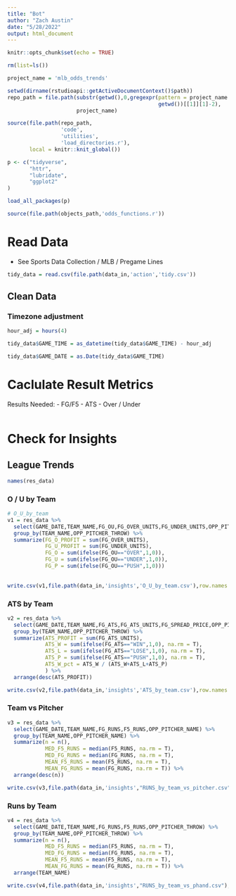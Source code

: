 ```yaml
---
title: "Bot"
author: "Zach Austin"
date: "5/28/2022"
output: html_document
---
```


```r
knitr::opts_chunk$set(echo = TRUE)
```



```r

rm(list=ls())

```

```r


project_name = 'mlb_odds_trends'

setwd(dirname(rstudioapi::getActiveDocumentContext()$path))
repo_path = file.path(substr(getwd(),0,gregexpr(pattern = project_name ,
                                                getwd())[[1]][1]-2),
                      project_name)

source(file.path(repo_path,
                 'code',
                 'utilities',
                 'load_directories.r'),
       local = knitr::knit_global())

p <- c("tidyverse",
       "httr",
       "lubridate",
       "ggplot2"
)

load_all_packages(p)

source(file.path(objects_path,'odds_functions.r'))


```

# Read Data
- See Sports Data Collection / MLB / Pregame Lines

```r

tidy_data = read.csv(file.path(data_in,'action','tidy.csv'))

```

## Clean Data

### Timezone adjustment

```r

hour_adj = hours(4)

tidy_data$GAME_TIME = as_datetime(tidy_data$GAME_TIME) - hour_adj

tidy_data$GAME_DATE = as.Date(tidy_data$GAME_TIME)

```


# Caclulate Result Metrics

Results Needed:
- FG/F5
  - ATS
  - Over / Under

```r



```


# Check for Insights

## League Trends

```r

names(res_data)

```

### O / U by Team

```r

# O_U_by_team
v1 = res_data %>% 
  select(GAME_DATE,TEAM_NAME,FG_OU,FG_OVER_UNITS,FG_UNDER_UNITS,OPP_PITCHER_THROW) %>% 
  group_by(TEAM_NAME,OPP_PITCHER_THROW) %>% 
  summarize(FG_O_PROFIT = sum(FG_OVER_UNITS),
            FG_U_PROFIT = sum(FG_UNDER_UNITS),
            FG_O = sum(ifelse(FG_OU=="OVER",1,0)),
            FG_U = sum(ifelse(FG_OU=="UNDER",1,0)),
            FG_P = sum(ifelse(FG_OU=="PUSH",1,0)))
  
  
write.csv(v1,file.path(data_in,'insights','O_U_by_team.csv'),row.names = F)

```

### ATS by Team

```r

v2 = res_data %>% 
  select(GAME_DATE,TEAM_NAME,FG_ATS,FG_ATS_UNITS,FG_SPREAD_PRICE,OPP_PITCHER_THROW) %>% 
  group_by(TEAM_NAME,OPP_PITCHER_THROW) %>% 
  summarize(ATS_PROFIT = sum(FG_ATS_UNITS),
            ATS_W = sum(ifelse(FG_ATS=="WIN",1,0), na.rm = T),
            ATS_L = sum(ifelse(FG_ATS=="LOSE",1,0), na.rm = T),
            ATS_P = sum(ifelse(FG_ATS=="PUSH",1,0), na.rm = T),
            ATS_W_pct = ATS_W / (ATS_W+ATS_L+ATS_P)
            ) %>% 
  arrange(desc(ATS_PROFIT))

write.csv(v2,file.path(data_in,'insights','ATS_by_team.csv'),row.names = F)

```

### Team vs Pitcher

```r

v3 = res_data %>% 
  select(GAME_DATE,TEAM_NAME,FG_RUNS,F5_RUNS,OPP_PITCHER_NAME) %>% 
  group_by(TEAM_NAME,OPP_PITCHER_NAME) %>% 
  summarize(n = n(),
            MED_F5_RUNS = median(F5_RUNS, na.rm = T),
            MED_FG_RUNS = median(FG_RUNS, na.rm = T),
            MEAN_F5_RUNS = mean(F5_RUNS, na.rm = T),
            MEAN_FG_RUNS = mean(FG_RUNS, na.rm = T)) %>% 
  arrange(desc(n))

write.csv(v3,file.path(data_in,'insights',"RUNS_by_team_vs_pitcher.csv"),row.names = F)

```

### Runs by Team

```r

v4 = res_data %>% 
  select(GAME_DATE,TEAM_NAME,FG_RUNS,F5_RUNS,OPP_PITCHER_THROW) %>% 
  group_by(TEAM_NAME,OPP_PITCHER_THROW) %>% 
  summarize(n = n(),
            MED_F5_RUNS = median(F5_RUNS, na.rm = T),
            MED_FG_RUNS = median(FG_RUNS, na.rm = T),
            MEAN_F5_RUNS = mean(F5_RUNS, na.rm = T),
            MEAN_FG_RUNS = mean(FG_RUNS, na.rm = T)) %>% 
  arrange(TEAM_NAME)

write.csv(v4,file.path(data_in,'insights',"RUNS_by_team_vs_phand.csv"),row.names = F)

```







